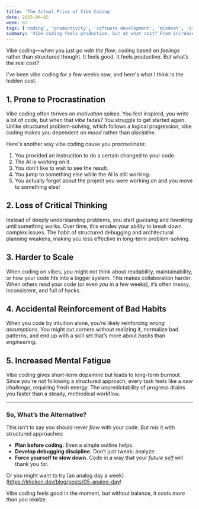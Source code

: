 ```yaml
---
title: 'The Actual Price of Vibe Coding'
date: 2025-04-03
week: 07
tags: ['coding', 'productivity', 'software development', 'mindset', 'vibe coding']
summary: 'Vibe coding feels productive, but at what cost? From increased procrastination to weakened critical thinking, here’s the hidden price you pay.'
---
```


Vibe coding—when you just _go with the flow_, coding based on _feelings_ rather than structured thought. It feels good. It feels productive. But what’s the real cost?

I've been vibe coding for a few weeks now, and here's what I think is the hidden cost.

## 1. Prone to Procrastination

Vibe coding often thrives on _motivation spikes_. You feel inspired, you write a lot of code, but when that _vibe_ fades? You struggle to get started again. Unlike structured problem-solving, which follows a logical progression, vibe coding makes you dependent on _mood_ rather than _discipline_.

Here's another way vibe coding cause you procrastinate:

1. You provided an instruction to do a certain changed to your code.
2. The AI is working on it.
3. You don't like to wait to see the result.
4. You jump to something else while the AI is still working.
5. You actually forgot about the project you were working on and you move to something else!

## 2. Loss of Critical Thinking

Instead of deeply understanding problems, you start _guessing_ and _tweaking_ until something works. Over time, this erodes your ability to break down complex issues. The habit of structured debugging and architectural planning weakens, making you less effective in long-term problem-solving.

## 3. Harder to Scale

When coding on vibes, you might not think about readability, maintainability, or how your code fits into a bigger system. This makes collaboration harder. When others read your code (or even _you_ in a few weeks), it’s often messy, inconsistent, and full of hacks.

## 4. Accidental Reinforcement of Bad Habits

When you code by intuition alone, you’re likely reinforcing _wrong assumptions_. You might cut corners without realizing it, normalize bad patterns, and end up with a skill set that’s more about _hacks_ than _engineering_.

## 5. Increased Mental Fatigue

Vibe coding gives short-term dopamine but leads to long-term burnout. Since you're not following a structured approach, every task feels like a _new challenge_, requiring fresh energy. The unpredictability of progress drains you faster than a steady, methodical workflow.

---

### So, What’s the Alternative?

This isn’t to say you should never _flow_ with your code. But mix it with structured approaches:

- **Plan before coding.** Even a simple outline helps.
- **Develop debugging discipline.** Don’t just tweak; analyze.
- **Force yourself to slow down.** Code in a way that your _future self_ will thank you for.

Or you might want to try [an analog day a week](https://khokon.dev/blog/posts/05-analog-day!

Vibe coding feels good in the moment, but without balance, it costs _more than you realize_.
